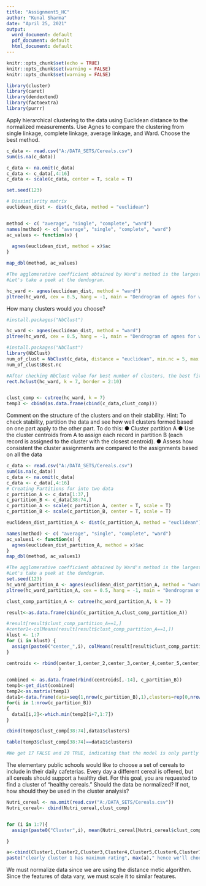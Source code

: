 ```yaml
---
title: "Assignment5_HC"
author: "Kunal Sharma"
date: "April 25, 2021"
output:
  word_document: default
  pdf_document: default
  html_document: default
---
```


```r
knitr::opts_chunk$set(echo = TRUE)
knitr::opts_chunk$set(warning = FALSE)
knitr::opts_chunk$set(warning = FALSE)
```

```r
library(cluster)
library(caret)
library(dendextend)
library(factoextra)
library(purrr)

```
Apply hierarchical clustering to the data using Euclidean distance to the normalized 
measurements. Use Agnes to compare the clustering from single linkage, complete 
linkage, average linkage, and Ward. Choose the best method.
```r

c_data <- read.csv("A:/DATA_SETS/Cereals.csv")
sum(is.na(c_data))

c_data <- na.omit(c_data)
c_data <- c_data[,4:16]
c_data <- scale(c_data, center = T, scale = T)

set.seed(123)

# Dissimilarity matrix
euclidean_dist <- dist(c_data, method = "euclidean")


method <- c( "average", "single", "complete", "ward")
names(method) <- c( "average", "single", "complete", "ward")
ac_values <- function(x) {
  
  agnes(euclidean_dist, method = x)$ac
}

map_dbl(method, ac_values)

#The agglomerative coefficient obtained by Ward's method is the largest. 
#Let's take a peek at the dendogram.

hc_ward <- agnes(euclidean_dist, method = "ward")
pltree(hc_ward, cex = 0.5, hang = -1, main = "Dendrogram of agnes for ward")

```
How many clusters would you choose?
```r
#install.packages("NbClust")

hc_ward <- agnes(euclidean_dist, method = "ward")
pltree(hc_ward, cex = 0.5, hang = -1, main = "Dendrogram of agnes for ward")

#install.packages("NbClust")
library(NbClust)
num_of_clust = NbClust(c_data, distance = "euclidean", min.nc = 5, max.nc = 10, method = "ward.D",index = 'dunn')
num_of_clust$Best.nc

#After checking NbClust value for best number of clusters, the best fits is with K=7
rect.hclust(hc_ward, k = 7, border = 2:10)


clust_comp <- cutree(hc_ward, k = 7)
temp3 <- cbind(as.data.frame(cbind(c_data,clust_comp)))

```
Comment on the structure of the clusters and on their stability. Hint: To check stability, 
partition the data and see how well clusters formed based on one part apply to the other 
part. To do this:
● Cluster partition A
● Use the cluster centroids from A to assign each record in partition B (each record 
is assigned to the cluster with the closest centroid).
● Assess how consistent the cluster assignments are compared to the 
assignments based on all the data
```r

c_data <- read.csv("A:/DATA_SETS/Cereals.csv")
sum(is.na(c_data))
c_data <- na.omit(c_data)
c_data <- c_data[,4:16]
# Creating Partitions for into two data  
c_partition_A <- c_data[1:37,]
c_partition_B <- c_data[38:74,]
c_partition_A <- scale(c_partition_A, center = T, scale = T)
c_partition_B <- scale(c_partition_B, center = T, scale = T)

euclidean_dist_partition_A <- dist(c_partition_A, method = "euclidean")

names(method) <- c( "average", "single", "complete", "ward")
ac_values1 <- function(x) {
  agnes(euclidean_dist_partition_A, method = x)$ac
}
map_dbl(method, ac_values1)
```

```r
#The agglomerative coefficient obtained by Ward's method is the largest. 
#Let's take a peek at the dendogram.
set.seed(123)
hc_ward_partition_A <- agnes(euclidean_dist_partition_A, method = "ward")
pltree(hc_ward_partition_A, cex = 0.5, hang = -1, main = "Dendrogram of agnes for ward")

clust_comp_partition_A <- cutree(hc_ward_partition_A, k = 7)

result<-as.data.frame(cbind(c_partition_A,clust_comp_partition_A))

#result[result$clust_comp_partition_A==1,]
#center1<-colMeans(result[result$clust_comp_partition_A==1,])
klust <- 1:7
for (i in klust) {
  assign(paste0("center_",i), colMeans(result[result$clust_comp_partition_A==i,]))
}

centroids <- rbind(center_1,center_2,center_3,center_4,center_5,center_6,center_7
                   )

combined <- as.data.frame(rbind(centroids[,-14], c_partition_B))
temp1<-get_dist(combined)
temp2<-as.matrix(temp1)
data1<-data.frame(data=seq(1,nrow(c_partition_B),1),clusters=rep(0,nrow(c_partition_B)))
for(i in 1:nrow(c_partition_B))
{
  data1[i,2]<-which.min(temp2[i+7,1:7])
}

cbind(temp3$clust_comp[38:74],data1$clusters)

```
```r
table(temp3$clust_comp[38:74]==data1$clusters)

#We get 17 FALSE and 20 TRUE, indicating that the model is only partly stable.

```


The elementary public schools would like to choose a set of cereals to include in their 
daily cafeterias. Every day a different cereal is offered, but all cereals should support a 
healthy diet. For this goal, you are requested to find a cluster of “healthy cereals.” 
Should the data be normalized? If not, how should they be used in the cluster analysis?


```r
Nutri_cereal <- na.omit(read.csv("A:/DATA_SETS/Cereals.csv"))
Nutri_cereal<- cbind(Nutri_cereal,clust_comp)


for (i in 1:7){
  assign(paste0("Cluster",i), mean(Nutri_cereal[Nutri_cereal$clust_comp==i,"rating"]))

}

a<-cbind(Cluster1,Cluster2,Cluster3,Cluster4,Cluster5,Cluster6,Cluster7)
paste("clearly cluster 1 has maximum rating", max(a)," hence we'll choose it")
```

We must normalize data since we are using the distance metic algorithm. Since the features of data vary, we must scale it to similar features.
```r

```


